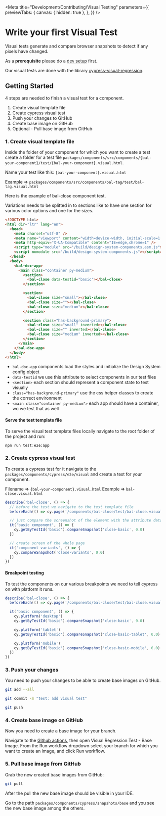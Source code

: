 
<Meta
  title="Development/Contributing/Visual Testing"
  parameters={{
    previewTabs: {
      canvas: { hidden: true },
    },
  }}
/>

# Write your first Visual Test

Visual tests generate and compare browser snapshots to detect if any pixels have changed.

As a **prerequisite** please do a [dev setup](?path=/docs/development-contributing-dev-setup--page) first.

Our visual tests are done with the library [cypress-visual-regression](https://www.npmjs.com/package/cypress-visual-regression).

## Getting Started

4 steps are needed to finish a visual test for a component.

1. Create visual template file
2. Create cypress visual test
3. Push your changes to GitHub
4. Create base image on GitHub
5. Optional - Pull base image from GitHub

### 1. Create visual template file

Inside the folder of your component for which you want to create a test create a folder for a test file `packages/components/src/components/{bal-your-component}/test/{bal-your-component}.visual.html`.

Name your test like this: `{bal-your-component}.visual.html`

Example => `packages/components/src/components/bal-tag/test/bal-tag.visual.html`

Here is the example of bal-close component test.

Variations needs to be splitted in to sections like to have one section for various color options and one for the sizes.

```html
<!DOCTYPE html>
<html dir="ltr" lang="en">
  <head>
    <meta charset="utf-8" />
    <meta name="viewport" content="width=device-width, initial-scale=1.0, minimum-scale=1.0, maximum-scale=5.0" />
    <meta http-equiv="X-UA-Compatible" content="IE=edge,chrome=1" />
    <script type="module" src="/build/design-system-components.esm.js"></script>
    <script nomodule src="/build/design-system-components.js"></script>
  </head>
  <body>
    <bal-doc-app>
      <main class="container py-medium">
        <section>
          <bal-close data-testid="basic"></bal-close>
        </section>

        <section>
          <bal-close size="small"></bal-close>
          <bal-close size=""></bal-close>
          <bal-close size="medium"></bal-close>
        </section>

        <section class="has-background-primary">
          <bal-close size="small" inverted></bal-close>
          <bal-close size="" inverted></bal-close>
          <bal-close size="medium" inverted></bal-close>
        </section>
      </main>
    </bal-doc-app>
  </body>
</html>
```

- `bal-doc-app` components load the styles and initialize the Design System config object
- `data-testid` we use this attribute to select components in our test files
- `<section>` each section should represent a component state to test visually
- `class="has-background-primary"` use the css helper classes to create the correct environment
- `<main class="container py-medium">` each app should have a container, wo we test that as well

#### Serve the test template file

To serve the visual test template files locally navigate to the root folder of the project and run:

```bash
npm run test:e2e:app
```

### 2. Create cypress visual test

To create a cypress test for it navigate to the `packages/components/cypress/e2e/visual` and create a test for your component.

Filename => `{bal-your-component}.visual.html`
Example => `bal-close.visual.html`

```typescript
describe('bal-close', () => {
  // before the test we navigate to the test template file
  beforeEach(() => cy.page('/components/bal-close/test/bal-close.visual.html'))

  // just compare the screenshot of the element with the attribute data-testid="basic"
  it('basic component', () => {
    cy.getByTestId('basic').compareSnapshot('close-basic', 0.0)
  })

  // create screen of the whole page
  it('component variants', () => {
    cy.compareSnapshot('close-variants', 0.0)
  })
})
```

#### Breakpoint testing

To test the components on our various breakpoints we need to tell cypress on with platform it runs.

```typescript
describe('bal-close', () => {
  beforeEach(() => cy.page('/components/bal-close/test/bal-close.visual.html'))

  it('basic component', () => {
    cy.platform('desktop')
    cy.getByTestId('basic').compareSnapshot('close-basic', 0.0)

    cy.platform('tablet')
    cy.getByTestId('basic').compareSnapshot('close-basic-tablet', 0.0)

    cy.platform('mobile')
    cy.getByTestId('basic').compareSnapshot('close-basic-mobile', 0.0)
  })
})
```

### 3. Push your changes

You need to push your changes to be able to create base images on GitHub.

```bash
git add --all
```

```bash
git commit -m "test: add visual test"
```

```bash
git push
```

### 4. Create base image on GitHub

Now you need to create a base image for your branch.

Navigate to the [Github actions](https://github.com/baloise-incubator/design-system/actions), then open Visual Regression Test - Base Image.
From the Run workflow dropdown select your branch for which you want to create an image, and click Run workflow.

### 5. Pull base image from GitHub

Grab the new created base images from GitHub:

```bash
git pull
```

After the pull the new base image should be visible in your IDE.

Go to the path `packages/components/cypress/snapshots/base` and you see the new base image among the others.

<bal-doc-github link="/stories/Development/Contributing/how-to's/03-visual-testing.stories.mdx"></bal-doc-github>
